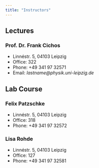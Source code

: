 ```yaml
---
title: "Instructors"
---
```


## Lectures
### Prof. Dr. Frank Cichos

- Linnéstr. 5, 04103 Leipzig
- Office: 322
- Phone: +49 341 97 32571
- Email: *lastname@physik.uni-leipzig.de*


## Lab Course

### Felix Patzschke

- Linnéstr. 5, 04103 Leipzig
- Office: 318
- Phone: +49 341 97 32572


### Lisa Rohde

- Linnéstr. 5, 04103 Leipzig
- Office: 127
- Phone: +49 341 97 32581
